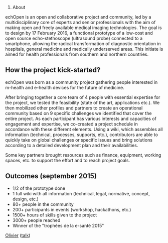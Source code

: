 # About

echOpen is an open and collaborative project and community, led by a multidisciplinary core of experts and senior professionals with the aim of making open and freely available medical imaging technologies. 
The goal is to design by 17 February 2016, a functional prototype of a low-cost and open source echo-stethoscope (ultrasound probe) connected to a smartphone, allowing the radical transformation of diagnostic orientation in hospitals, general medicine and medically underserved areas. This initiate is aimed for health professionals from southern and northern countries. 

== How the project kick-started? ==

echOpen was born as a community project gathering people interested in m-health and e-health devices for the future of medicine.

After bringing together a core team of 4 people with essential expertise for the project, we tested the feasibility (state of the art, applications etc.). We then mobilized other profiles and partners to create an operational community based on 9 specific challenges we identified that cover the entire project. As each participant has various interests and capacities of engagement and expertise, we co-created a project schedule in accordance with these different elements. Using a wiki, which assembles all information (technical, processes, supports, etc.), contributors are able to quickly take on global challenges or specific issues and bring solutions according to a detailed development plan and their availabilities. 

Some key partners brought resources such as finance, equipment, working spaces, etc. to support the effort and to reach project goals.  

== Outcomes (september 2015) ==

* 1/2 of the prototype done
* 1 full wiki with all information (technical, legal, normative, concept, design, etc.)
* 80+ people in the community 
* 200+ participants in events (workshop, hackathons, etc.)
* 1500+ hours of skills given to the project 
* 3000+ people reached 
* Winner of the "trophées de la e-santé 2015" 

[[User:Olivier|Olivier]] ([[User talk:Olivier|talk]])